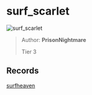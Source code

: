 
# surf_scarlet

![surf_scarlet](https://raw.githubusercontent.com/Sayt123/SurfMapPics/Maps-and-bonuses/csgo/surf_scarlet.jpg)

> Author: **PrisonNightmare**
>
> Tier 3

## Records

[surfheaven](https://surfheaven.eu/map/surf_scarlet)
